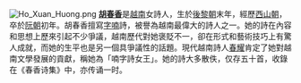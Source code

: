 [[Image:Ho_Xuan_Huong.png|left]]
'''[[胡春香|胡春香]]'''是[[越南|越南]]女詩人，生於[[後黎朝|後黎朝]]末年，經歷[[西山朝|西山朝]]，卒於[[阮朝|阮朝]]初年。胡春香擅寫[[字喃|字喃]]詩，被譽為越南最偉大的詩人之一。她的詩在內容和思想上歷來引起不少爭議，越南歷代對她褒貶不一，卻在形式和藝術技巧上有驚人成就，而她的生平也是另一個具爭議性的話題。現代越南詩人[[春耀|春耀]]肯定了她對越南文學發展的貢獻，稱她為「喃字詩女王」。她的詩大多散佚，仅存五十首，收錄在《春香诗集》中，亦传诵一时。